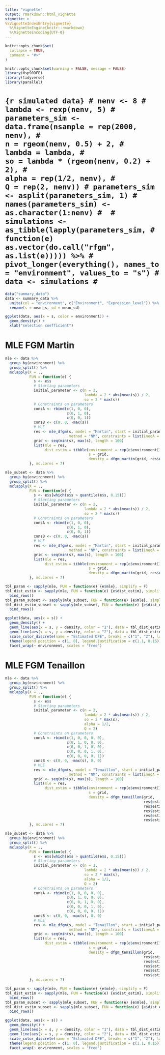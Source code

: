 ```yaml
---
title: "vignette"
output: rmarkdown::html_vignette
vignette: >
%\VignetteIndexEntry{vignette}
  %\VignetteEngine{knitr::rmarkdown}
  %\VignetteEncoding{UTF-8}
---
```

  
```r
knitr::opts_chunk$set(
  collapse = TRUE,
  comment = "#>"
)
```
  
```r
knitr::opts_chunk$set(warning = FALSE, message = FALSE)
library(Hsp90DFE)
library(tidyverse)
library(parallel)
```

# ```{r simulated data}
# nenv <- 8
# lambda <- rexp(nenv, 5)
# parameters_sim <- data.frame(nsample = rep(2000, nenv),
#                              n = rgeom(nenv, 0.5) + 2,
#                              lambda = lambda,
#                              so = lambda * (rgeom(nenv, 0.2) + 2),
#                              alpha = rep(1/2, nenv),
#                              Q = rep(2, nenv))
# parameters_sim <- asplit(parameters_sim, 1)
# names(parameters_sim) <- as.character(1:nenv)
# 
# simulations <- as_tibble(lapply(parameters_sim,
#                                 function(e) as.vector(do.call("rfgm", as.list(e))))) %>%
#   pivot_longer(everything(), names_to = "environment", values_to = "s")
# data <- simulations
# ```

```r
data("summary_data")
data <- summary_data %>%
  unite(col = "environment", c("Environment", "Expression_level")) %>%
  rename(s = mean_s, sd = mean_sd)
```


```r
ggplot(data, aes(x = s, color = environment)) +
  geom_density() +
  xlab("selection coefficient")
```
# MLE FGM Martin
```r
mle <- data %>%
  group_by(environment) %>%
  group_split() %>%
  mclapply(X = .,
           FUN = function(e) {
             s <- e$s
             # Starting parameters
             initial_parameter <- c(n = 2,
                                    lambda = 2 * abs(mean(s)) / 2,
                                    so = 2 * max(s))
             # Constraints on parameters
             consA <- rbind(c(1, 0, 0),
                            c(0, 1, 0),
                            c(0, 0, 1))
             consB <- c(0, 0, -max(s))
             # MLE
             res <- mle_dfgm(s, model = "Martin", start = initial_parameter,
                             method = "NM", constraints = list(ineqA = consA, ineqB = consB))
             grid <- seq(min(s), max(s), length = 100)
             list(mle = res,
                  dist_estim = tibble(environment = rep(e$environment[1], length(grid)),
                                      s = grid,
                                      density = dfgm_martin(grid, res$estimate[1], res$estimate[2], res$estimate[3])))
           }, mc.cores = 7)

mle_subset <- data %>%
  group_by(environment) %>%
  group_split() %>%
  mclapply(X = .,
           FUN = function(e) {
             s <- e$s[which(e$s > quantile(e$s, 0.15))]
             # Starting parameters
             initial_parameter <- c(n = 2,
                                    lambda = 2 * abs(mean(s)) / 2,
                                    so = 2 * max(s))
             # Constraints on parameters
             consA <- rbind(c(1, 0, 0),
                            c(0, 1, 0),
                            c(0, 0, 1))
             consB <- c(0, 0, -max(s))
             # MLE
             res <- mle_dfgm(s, model = "Martin", start = initial_parameter,
                             method = "NM", constraints = list(ineqA = consA, ineqB = consB))
             grid <- seq(min(s), max(s), length = 100)
             list(mle = res,
                  dist_estim = tibble(environment = rep(e$environment[1], length(grid)),
                                      s = grid,
                                      density = dfgm_martin(grid, res$estimate[1], res$estimate[2], res$estimate[3])))
           }, mc.cores = 7)
```

```r
tbl_param <- sapply(mle, FUN = function(e) {e$mle}, simplify = F)
tbl_dist_estim <- sapply(mle, FUN = function(e) {e$dist_estim}, simplify = F) %>%
  bind_rows()
tbl_param_subset <- sapply(mle_subset, FUN = function(e) {e$mle}, simplify = F)
tbl_dist_estim_subset <- sapply(mle_subset, FUN = function(e) {e$dist_estim}, simplify = F) %>%
  bind_rows()

ggplot(data, aes(x = s)) +
  geom_density() +
  geom_line(aes(x = s, y = density, color = "1"), data = tbl_dist_estim) +
  geom_line(aes(x = s, y = density, color = "2"), data = tbl_dist_estim_subset) +
  scale_color_discrete(name = "Estimated DFE", breaks = c("1", "2"), labels = c("DFE FGM standard","DFE FGM standard 75%")) +
  theme(legend.position = c(1, 0), legend.justification = c(1.1, 0.15)) +
  facet_wrap(~ environment, scales = "free")
```

# MLE FGM Tenaillon
```r
mle <- data %>%
  group_by(environment) %>%
  group_split() %>%
  mclapply(X = .,
           FUN = function(e) {
             s <- e$s
             # Starting parameters
             initial_parameter <- c(n = 2,
                                    lambda = 2 * abs(mean(s)) / 2,
                                    so = 2 * max(s),
                                    alpha = 1/2,
                                    Q = 2)
             # Constraints on parameters
             consA <- rbind(c(1, 0, 0, 0, 0),
                            c(0, 1, 0, 0, 0),
                            c(0, 0, 1, 0, 0),
                            c(0, 0, 0, 1, 0),
                            c(0, 0, 0, 0, 1))
             consB <- c(0, 0, -max(s), 0, 0)
             # MLE
             res <- mle_dfgm(s, model = "Tenaillon", start = initial_parameter,
                             method = "NM", constraints = list(ineqA = consA, ineqB = consB))
             grid <- seq(min(s), max(s), length = 100)
             list(mle = res,
                  dist_estim = tibble(environment = rep(e$environment[1], length(grid)),
                                      s = grid,
                                      density = dfgm_tenaillon(grid,
                                                               res$estimate[1],
                                                               res$estimate[2],
                                                               res$estimate[3],
                                                               res$estimate[4],
                                                               res$estimate[5])))
           }, mc.cores = 7)

mle_subset <- data %>%
  group_by(environment) %>%
  group_split() %>%
  mclapply(X = .,
           FUN = function(e) {
             s <- e$s[which(e$s > quantile(e$s, 0.15))]
             # Starting parameters
             initial_parameter <- c(n = 2,
                                    lambda = 2 * abs(mean(s)) / 2,
                                    so = 2 * max(s),
                                    alpha = 1/2,
                                    Q = 2)
             # Constraints on parameters
             consA <- rbind(c(1, 0, 0, 0, 0),
                            c(0, 1, 0, 0, 0),
                            c(0, 0, 1, 0, 0),
                            c(0, 0, 0, 1, 0),
                            c(0, 0, 0, 0, 1))
             consB <- c(0, 0, -max(s), 0, 0)
             # MLE
             res <- mle_dfgm(s, model = "Tenaillon", start = initial_parameter,
                             method = "NM", constraints = list(ineqA = consA, ineqB = consB))
             grid <- seq(min(s), max(s), length = 100)
             list(mle = res,
                  dist_estim = tibble(environment = rep(e$environment[1], length(grid)),
                                      s = grid,
                                      density = dfgm_tenaillon(grid,
                                                               res$estimate[1],
                                                               res$estimate[2],
                                                               res$estimate[3],
                                                               res$estimate[4],
                                                               res$estimate[5])))
           }, mc.cores = 7)
```

```r
tbl_param <- sapply(mle, FUN = function(e) {e$mle}, simplify = F)
tbl_dist_estim <- sapply(mle, FUN = function(e) {e$dist_estim}, simplify = F) %>%
  bind_rows()
tbl_param_subset <- sapply(mle_subset, FUN = function(e) {e$mle}, simplify = F)
tbl_dist_estim_subset <- sapply(mle_subset, FUN = function(e) {e$dist_estim}, simplify = F) %>%
  bind_rows()

ggplot(data, aes(x = s)) +
  geom_density() +
  geom_line(aes(x = s, y = density, color = "1"), data = tbl_dist_estim) +
  geom_line(aes(x = s, y = density, color = "2"), data = tbl_dist_estim_subset) +
  scale_color_discrete(name = "Estimated DFE", breaks = c("1", "2"), labels = c("DFE FGM full","DFE FGM full 75%")) +
  theme(legend.position = c(1, 0), legend.justification = c(1.1, 0.15)) +
  facet_wrap(~ environment, scales = "free")
```

